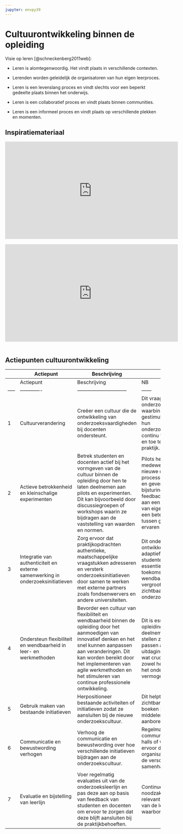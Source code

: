 ```yaml
---
jupyter: envpy39
---
```


# Cultuurontwikkeling binnen de opleiding

Visie op leren [@schneckenberg2011web]:

-   Leren is alomtegenwoordig. Het vindt plaats in verschillende contexten.

-   Lerenden worden geleidelijk de organisatoren van hun eigen leerproces.

-   Leren is een levenslang proces en vindt slechts voor een beperkt gedeelte plaats binnen het onderwijs.

-   Leren is een collaboratief proces en vindt plaats binnen communities.

-   Leren is een informeel proces en vindt plaats op verschillende plekken en momenten.\

## Inspiratiemateriaal

```{=html}
<div class="ratio ratio-16x9">
  <iframe
    width="560"
    height="315"
    src="https://www.youtube.com/embed/VAq7qJ2nzAQ?si=6dSSGMidWUQIXhQu"
    title="YouTube video player"
    frameborder="0"
    allow="accelerometer; autoplay; clipboard-write; encrypted-media; gyroscope; picture-in-picture; web-share"
    allowfullscreen
  ></iframe>
</div>
<br>
<div class="ratio ratio-16x9">
  <iframe
    width="560"
    height="315"
    src="https://www.youtube.com/embed/NB-hLOD2AVg?si=PqFm1RSXA8fPQGZ4"
    title="YouTube video player"
    frameborder="0"
    allow="accelerometer; autoplay; clipboard-write; encrypted-media; gyroscope; picture-in-picture; web-share"
    allowfullscreen>
  </iframe>
</div>
<br>
```

## Actiepunten cultuurontwikkeling

|     | Actiepunt   | Beschrijving                 | NB   |
|-----|-------------|------------------------------|------|
|     | Actiepunt   | Beschrijving                 | NB   |
|-----|-------------|------------------------------|------|
| 1   | Cultuurverandering         | Creëer een cultuur die de ontwikkeling van onderzoeksvaardigheden bij docenten ondersteunt.             | Dit vraagt om een onderzoekscultuur waarbinnen docenten gestimuleerd worden om hun onderzoekscompetenties continu te ontwikkelen en toe te passen in de praktijk. |
| 2   | Actieve betrokkenheid en kleinschalige experimenten | Betrek studenten en docenten actief bij het vormgeven van de cultuur binnen de opleiding door hen te laten deelnemen aan pilots en experimenten. Dit kan bijvoorbeeld door discussiegroepen of workshops waarin ze bijdragen aan de vaststelling van waarden en normen. | Pilots helpen medewerkers om de nieuwe cultuur of processen te accepteren en geven ruimte voor bijsturing op basis van feedback. Dit draagt bij aan een sterker gevoel van eigenaarschap en een betere afstemming tussen gewenste en ervaren cultuur. |
| 3   | Integratie van authenticiteit en externe samenwerking in onderzoeksinitiatieven | Zorg ervoor dat praktijkopdrachten authentieke, maatschappelijke vraagstukken adresseren en versterk onderzoeksinitiatieven door samen te werken met externe partners zoals fondsenwervers en andere universiteiten. | Dit ondersteunt de ontwikkeling van adaptief vermogen bij studenten en docenten, essentieel voor hun toekomstige wendbaarheid, en vergroot de impact en zichtbaarheid van de onderzoekscultuur. |
| 4   | Ondersteun flexibiliteit en wendbaarheid in leer- en werkmethoden | Bevorder een cultuur van flexibiliteit en wendbaarheid binnen de opleiding door het aanmoedigen van innovatief denken en het snel kunnen aanpassen aan veranderingen. Dit kan worden bereikt door het implementeren van agile werkmethoden en het stimuleren van continue professionele ontwikkeling. | Dit is essentieel om de opleiding en haar deelnemers in staat te stellen zich snel aan te passen aan nieuwe uitdagingen en kansen, wat cruciaal is voor zowel het onderwijs als het onderzoekend vermogen. |
| 5   | Gebruik maken van bestaande initiatieven | Herpositioneer bestaande activiteiten of initiatieven zodat ze aansluiten bij de nieuwe onderzoekscultuur. | Dit helpt om snel zichtbare successen te boeken zonder nieuwe middelen te hoeven aanboren. |
| 6   | Communicatie en bewustwording verhogen | Verhoog de communicatie en bewustwording over hoe verschillende initiatieven bijdragen aan de onderzoekscultuur. | Regelmatige communicatie zoals town halls of workshops zorgt ervoor dat iedereen in de organisatie begrijpt hoe de verschillende acties samenhangen. |
| 7   | Evaluatie en bijstelling van leerlijn | Voer regelmatig evaluaties uit van de onderzoeksleerlijn en pas deze aan op basis van feedback van studenten en docenten om ervoor te zorgen dat deze blijft aansluiten bij de praktijkbehoeften. | Continue verbetering is noodzakelijk om de relevantie en effectiviteit van de leerlijn te waarborgen. |




